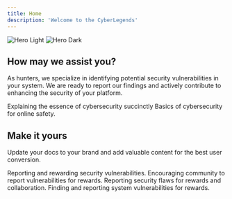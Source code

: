 ```yaml
---
title: Home
description: 'Welcome to the CyberLegends'
---
```


<img
  className="block dark:hidden"
  src="/images/hero-light.svg"
  alt="Hero Light"
/>
<img
  className="hidden dark:block"
  src="/images/hero-dark.svg"
  alt="Hero Dark"
/>

## How may we assist you?

As hunters, we specialize in identifying potential security vulnerabilities in your system. We are ready to report our findings and actively contribute to enhancing the security of your platform.

<CardGroup cols={2}>
  <Card
    title="What exactly's cybersecurity?"
    icon="pen-to-square"
  >
    Explaining the essence of cybersecurity succinctly
  </Card>
  <Card
    title="Security Fundamentals"
    icon="image"
  >
    Basics of cybersecurity for online safety.
  </Card>
</CardGroup>

## Make it yours

Update your docs to your brand and add valuable content for the best user conversion.

<CardGroup cols={2}>
  <Card
    title="Bug Bounty Program"
    icon="palette"
  >
    Reporting and rewarding security vulnerabilities.
  </Card>
  <Card
    title="Security Reporting Initiative"
    icon="code"
  >
    Encouraging community to report vulnerabilities for rewards.
  </Card>
  <Card
    title="Vulnerability Disclosure Program"
    icon="screwdriver-wrench"
  >
    Reporting security flaws for rewards and collaboration.
  </Card>
  <Card
    title="Bounty Hunting Initiative"
    icon="stars"
  >
    Finding and reporting system vulnerabilities for rewards.
  </Card>
</CardGroup>

